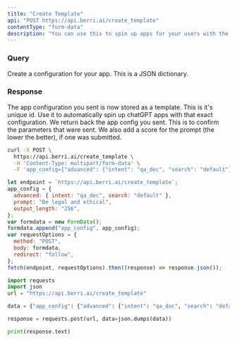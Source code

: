 ```yaml
---
title: "Create Template"
api: "POST https://api.berri.ai/create_template"
contentType: "form-data"
description: "You can use this to spin up apps for your users with the same configuration"
---
```


### Query

<ParamField body="app_config" type="string">
  Create a configuration for your app. This is a JSON dictionary.
</ParamField>

### Response

<ResponseField name="template_id" type="string">
  The app configuration you sent is now stored as a template. This is it's
  unique id. Use it to automatically spin up chatGPT apps with that exact
  configuration.
</ResponseField>

<ResponseField name="app_config" type="dictionary">
  We return back the app config you sent. This is to confirm the parameters that
  were sent. We also add a score for the prompt (the lower the better), if one
  was submitted.
</ResponseField>

<RequestExample>

```bash
curl -X POST \
  https://api.berri.ai/create_template \
  -H 'Content-Type: multipart/form-data' \
  -F 'app_config={"advanced": {"intent": "qa_doc", "search": "default"}, "prompt": "Be legal and ethical", "output_length": "256"}'
```

```javascript javascript
let endpoint = `https://api.berri.ai/create_template`;
app_config = {
  advanced: { intent: "qa_doc", search: "default" },
  prompt: "Be legal and ethical",
  output_length: "256",
};
var formdata = new FormData();
formdata.append("app_config", app_config);
var requestOptions = {
  method: "POST",
  body: formdata,
  redirect: "follow",
};
fetch(endpoint, requestOptions).then((response) => response.json());
```

```python python
import requests
import json
url = "https://api.berri.ai/create_template"

data = {"app_config": {"advanced": {"intent": "qa_doc", "search": "default"}, "prompt": "Be legal and ethical", "output_length": "256"} }

response = requests.post(url, data=json.dumps(data))

print(response.text)
```

</RequestExample>
